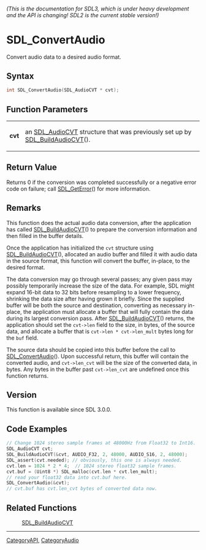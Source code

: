 ====== (This is the documentation for SDL3, which is under heavy development and the API is changing! SDL2 is the current stable version!) ======
= SDL_ConvertAudio =

Convert audio data to a desired audio format.

== Syntax ==

<syntaxhighlight lang='c'>
int SDL_ConvertAudio(SDL_AudioCVT * cvt);
</syntaxhighlight>

== Function Parameters ==

{|
|'''cvt'''
|an [[SDL_AudioCVT]] structure that was previously set up by [[SDL_BuildAudioCVT]]().
|}

== Return Value ==

Returns 0 if the conversion was completed successfully or a negative error
code on failure; call [[SDL_GetError]]() for more information.

== Remarks ==

This function does the actual audio data conversion, after the application
has called [[SDL_BuildAudioCVT]]() to prepare the conversion information
and then filled in the buffer details.

Once the application has initialized the <code>cvt</code> structure using
[[SDL_BuildAudioCVT]](), allocated an audio buffer and filled it with audio
data in the source format, this function will convert the buffer, in-place,
to the desired format.

The data conversion may go through several passes; any given pass may
possibly temporarily increase the size of the data. For example, SDL might
expand 16-bit data to 32 bits before resampling to a lower frequency,
shrinking the data size after having grown it briefly. Since the supplied
buffer will be both the source and destination, converting as necessary
in-place, the application must allocate a buffer that will fully contain
the data during its largest conversion pass. After [[SDL_BuildAudioCVT]]()
returns, the application should set the <code>cvt->len</code> field to the
size, in bytes, of the source data, and allocate a buffer that is
<code>cvt->len * cvt->len_mult</code> bytes long for the <code>buf</code>
field.

The source data should be copied into this buffer before the call to
[[SDL_ConvertAudio]](). Upon successful return, this buffer will contain
the converted audio, and <code>cvt->len_cvt</code> will be the size of the
converted data, in bytes. Any bytes in the buffer past
<code>cvt->len_cvt</code> are undefined once this function returns.

== Version ==

This function is available since SDL 3.0.0.

== Code Examples ==

<syntaxhighlight lang='c++'>
// Change 1024 stereo sample frames at 48000Hz from Float32 to Int16.
SDL_AudioCVT cvt;
SDL_BuildAudioCVT(&cvt, AUDIO_F32, 2, 48000, AUDIO_S16, 2, 48000);
SDL_assert(cvt.needed); // obviously, this one is always needed.
cvt.len = 1024 * 2 * 4;  // 1024 stereo float32 sample frames.
cvt.buf = (Uint8 *) SDL_malloc(cvt.len * cvt.len_mult);
// read your float32 data into cvt.buf here.
SDL_ConvertAudio(&cvt);
// cvt.buf has cvt.len_cvt bytes of converted data now.
</syntaxhighlight>

== Related Functions ==

:[[SDL_BuildAudioCVT]]

----
[[CategoryAPI]], [[CategoryAudio]]


